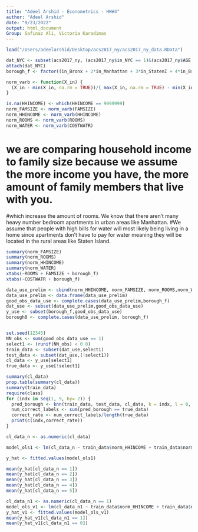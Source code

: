 ```yaml
---
title: "Adeel Arshid - Econometrics - HW#4"
author: "Adeel Arshid"
date: "9/23/2022"
output: html_document
Group: Safinaz Ali, Victoria Karadimas
---
```


```r
load("/Users/adeelarshid/Desktop/acs2017_ny/acs2017_ny_data.RData")

dat_NYC <- subset(acs2017_ny, (acs2017_ny$in_NYC == 1)&(acs2017_ny$AGE > 19) & (acs2017_ny$AGE < 66))
attach(dat_NYC)
borough_f <- factor((in_Bronx + 2*in_Manhattan + 3*in_StatenI + 4*in_Brooklyn + 5*in_Queens), levels=c(1,2,3,4,5),labels = c("Bronx","Manhattan","Staten Island","Brooklyn","Queens"))

norm_varb <- function(X_in) {
  (X_in - min(X_in, na.rm = TRUE))/( max(X_in, na.rm = TRUE) - min(X_in, na.rm = TRUE) )
}

is.na(HHINCOME) <- which(HHINCOME == 9999999)
norm_FAMSIZE <- norm_varb(FAMSIZE)
norm_HHINCOME <- norm_varb(HHINCOME)
norm_ROOMS <- norm_varb(ROOMS)
norm_WATER <- norm_varb(COSTWATR)
```

# we are comparing household income to family size because we assume the more income you have, the more amount of family members that live with you.
#which increase the amount of rooms. We know that there aren't many heavy number bedroom apartments in urban areas like Manhattan.
#We assume that people with high bills for water will most likely being living in a home since apartments don't have to pay for water meaning they will be located in the rural areas like Staten Island. 


```r
summary(norm_FAMSIZE)
summary(norm_ROOMS)
summary(norm_HHINCOME)
summary(norm_WATER)
xtabs(~ROOMS + FAMSIZE + borough_f)
xtabs(~COSTWATR + borough_f)

data_use_prelim <- cbind(norm_HHINCOME, norm_FAMSIZE, norm_ROOMS,norm_WATER)
data_use_prelim <- data.frame(data_use_prelim)
good_obs_data_use <- complete.cases(data_use_prelim,borough_f)
dat_use <- subset(data_use_prelim,good_obs_data_use)
y_use <- subset(borough_f,good_obs_data_use)
borough0 <- complete.cases(data_use_prelim, borough_f)


set.seed(12345)
NN_obs <- sum(good_obs_data_use == 1)
select1 <- (runif(NN_obs) < 0.8)
train_data <- subset(dat_use,select1)
test_data <- subset(dat_use,(!select1))
cl_data <- y_use[select1]
true_data <- y_use[!select1]

summary(cl_data)
prop.table(summary(cl_data))
summary(train_data)
require(class)
for (indx in seq(1, 9, by= 2)) {
  pred_borough <- knn(train_data, test_data, cl_data, k = indx, l = 0, prob = FALSE, use.all = TRUE)
  num_correct_labels <- sum(pred_borough == true_data)
  correct_rate <- num_correct_labels/length(true_data)
  print(c(indx,correct_rate))
}

cl_data_n <- as.numeric(cl_data)

model_ols1 <- lm(cl_data_n ~ train_data$norm_HHINCOME + train_data$norm_FAMSIZE + train_data$norm_ROOMS + train_data$norm_WATER)

y_hat <- fitted.values(model_ols1)

mean(y_hat[cl_data_n == 1])
mean(y_hat[cl_data_n == 2])
mean(y_hat[cl_data_n == 3])
mean(y_hat[cl_data_n == 4])
mean(y_hat[cl_data_n == 5])

cl_data_n1 <- as.numeric(cl_data_n == 1)
model_ols_v1 <- lm(cl_data_n1 ~ train_data$norm_HHINCOME + train_data$norm_FAMSIZE + train_data$norm_ROOMS + train_data$norm_WATER)
y_hat_v1 <- fitted.values(model_ols_v1)
mean(y_hat_v1[cl_data_n1 == 1])
mean(y_hat_v1[cl_data_n1 == 0])

```




